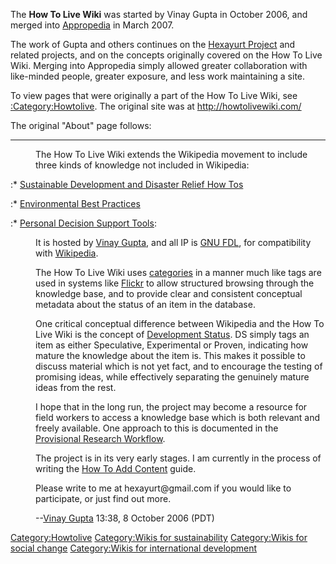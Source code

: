 The '''How To Live Wiki''' was started by Vinay Gupta in October 2006, and merged into [[Appropedia]] in March 2007.

The work of Gupta and others continues on the [[Hexayurt Project]] and related projects, and on the concepts originally covered on the How To Live Wiki. Merging into Appropedia simply allowed greater collaboration with like-minded people, greater exposure, and less work maintaining a site.

To view pages that were originally a part of the How To Live Wiki, see [[:Category:Howtolive]]. The original site was at http://howtolivewiki.com/

The original "About" page follows:

----

:The How To Live Wiki extends the Wikipedia movement to include three kinds of knowledge not included in Wikipedia:

:* [[:Category:Technology|Sustainable Development and Disaster Relief How Tos]]
:* [[:Category:Best Practice|Environmental Best Practices]]
:* [[:Category:Decision Support|Personal Decision Support Tools]]:

:It is hosted by [[User:Vinay Gupta|Vinay Gupta]], and all IP is [http://www.gnu.org/copyleft/fdl.html GNU FDL], for compatibility with [http://wikipedia.org/ Wikipedia].

:The How To Live Wiki uses [[Structural Ontology|categories]] in a manner much like tags are used in systems like [http://flickr.com/ Flickr] to allow structured browsing through the knowledge base, and to provide clear and consistent conceptual metadata about the status of an item in the database.

:One critical conceptual difference between Wikipedia and the How To Live Wiki is the concept of [[Structural Ontology#Development Status|Development Status]]. DS simply tags an item as either Speculative, Experimental or Proven, indicating how mature the knowledge about the item is. This makes it possible to discuss material which is not yet fact, and to encourage the testing of promising ideas, while effectively separating the genuinely mature ideas from the rest.

:I hope that in the long run, the project may become a resource for field workers to access a knowledge base which is both relevant and freely available. One approach to this is documented in the [[Provisional Research Workflow]].

:The project is in its very early stages. I am currently in the process of writing the [[How To Add Content]] guide.

:Please write to me at hexayurt@gmail.com if you would like to participate, or just find out more.

:--[[User:Vinay Gupta|Vinay Gupta]] 13:38, 8 October 2006 (PDT)

[[Category:Howtolive]]
[[Category:Wikis for sustainability]]
[[Category:Wikis for social change]]
[[Category:Wikis for international development]]